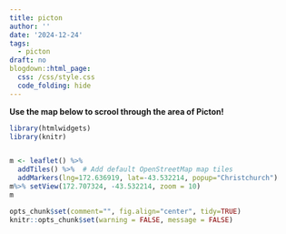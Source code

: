 ```yaml
---
title: picton
author: ''
date: '2024-12-24'
tags:
  - picton
draft: no
blogdown::html_page:
  css: /css/style.css
  code_folding: hide
---
```


<link rel="stylesheet" href="styles.css" />

<p><b>
Use the map below to scrool through the area of Picton!
</b></p>


```r
library(htmlwidgets)
library(knitr)


m <- leaflet() %>%
  addTiles() %>%  # Add default OpenStreetMap map tiles
  addMarkers(lng=172.636919, lat=-43.532214, popup="Christchurch")
m%>% setView(172.707324, -43.532214, zoom = 10) 
m

opts_chunk$set(comment="", fig.align="center", tidy=TRUE)
knitr::opts_chunk$set(warning = FALSE, message = FALSE)
```

